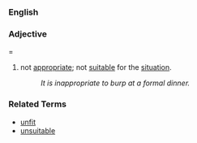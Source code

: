 ===English===
===Adjective====
#not [[appropriate]]; not [[suitable]] for the [[situation]].
#:''It is inappropriate to burp at a formal dinner.''
===Related Terms===
*[[unfit]]
*[[unsuitable]]